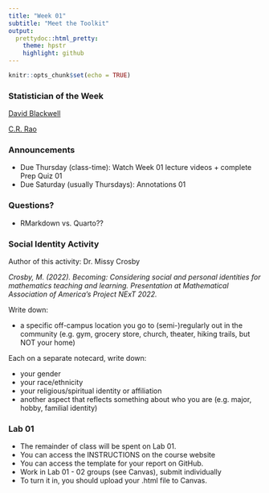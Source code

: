```yaml
---
title: "Week 01"
subtitle: "Meet the Toolkit"
output: 
  prettydoc::html_pretty:
    theme: hpstr
    highlight: github
---
```


```r
knitr::opts_chunk$set(echo = TRUE)
```

### Statistician of the Week 

[David Blackwell](https://hardin47.github.io/CURV/scholars/blackwell.html)

[C.R. Rao](https://en.wikipedia.org/wiki/C._R._Rao)

### Announcements

+ Due Thursday (class-time): Watch Week 01 lecture videos + complete Prep Quiz 01
+ Due Saturday (usually Thursdays): Annotations 01


### Questions?

+ RMarkdown vs. Quarto??

### Social Identity Activity

Author of this activity: Dr. Missy Crosby 

*Crosby, M. (2022). Becoming: Considering social and personal identities for mathematics teaching and learning. Presentation at Mathematical Association of America’s Project NExT 2022.*

Write down: 

+ a specific off-campus location you go to (semi-)regularly out in the community (e.g. gym, grocery store, church, theater, hiking trails, but NOT your home)

Each on a separate notecard, write down:

+ your gender
+ your race/ethnicity
+ your religious/spiritual identity or affiliation
+ another aspect that reflects something about who you are (e.g. major, hobby, familial identity)

### Lab 01

- The remainder of class will be spent on Lab 01. 
- You can access the INSTRUCTIONS on the course website
- You can access the template for your report on GitHub. 
- Work in Lab 01 - 02 groups (see Canvas), submit individually 
- To turn it in, you should upload your .html file to Canvas.